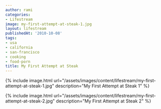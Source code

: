 ```yaml
---
author: rami
categories:
- Lifestream
image: my-first-attempt-at-steak-1.jpg
layout: lifestream
publishedAt: '2010-10-08'
tags:
- usa
- california
- san-francisco
- cooking
- food-porn
title: My First Attempt at Steak
---
```


{% include image.html url="/assets/images/content/lifestream/my-first-attempt-at-steak-1.jpg" description="My First Attempt at Steak 1" %}

{% include image.html url="/assets/images/content/lifestream/my-first-attempt-at-steak-2.jpg" description="My First Attempt at Steak 2" %}